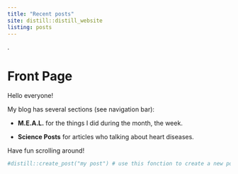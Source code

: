 ```yaml
---
title: "Recent posts"
site: distill::distill_website
listing: posts
---
```

  
.  
  
# Front Page
Hello everyone!
  
My blog has several sections (see navigation bar):
  
* **M.E.A.L.** for the things I did during the month, the week.
  
* **Science Posts** for articles who talking about heart diseases.
  
Have fun scrolling around!
  
```r
#distill::create_post("my post") # use this fonction to create a new post
```

